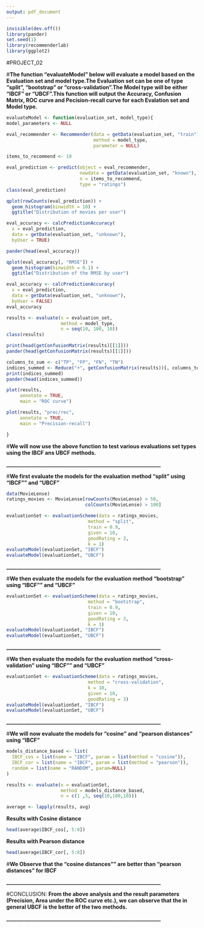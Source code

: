 ```yaml
---
output: pdf_document
---
```



```r
invisible(dev.off())
library(pander)
set.seed(1)
library(recommenderlab)
library(ggplot2)
```

#PROJECT_02

#**The function "evaluateModel" below will evaluate a model based on the Evaluation set and model type.The Evaluation set can be one of type "split", "bootstrap" or "cross-validation".The Model type will be either "IBCF" or "UBCF".This function will output the Accuracy, Confusion Matrix, ROC curve and Pecision-recall curve for each Evalation set and Model type.**

```r
evaluateModel <- function(evaluation_set, model_type){
model_parameters <- NULL

eval_recommender <- Recommender(data = getData(evaluation_set, "train"),
                                method = model_type,
                                parameter = NULL)

items_to_recommend <- 10

eval_prediction <- predict(object = eval_recommender,
                           newdata = getData(evaluation_set, "known"),
                           n = items_to_recommend,
                           type = "ratings")
class(eval_prediction)

qplot(rowCounts(eval_prediction)) +
  geom_histogram(binwidth = 10) +
  ggtitle("Distribution of movies per user")

eval_accuracy <- calcPredictionAccuracy(
  x = eval_prediction,
  data = getData(evaluation_set, "unknown"),
  byUser = TRUE)

pander(head(eval_accuracy))

qplot(eval_accuracy[, "RMSE"]) +
  geom_histogram(binwidth = 0.1) +
  ggtitle("Distribution of the RMSE by user")

eval_accuracy <- calcPredictionAccuracy(
  x = eval_prediction,
  data = getData(evaluation_set, "unknown"),
  byUser = FALSE)
eval_accuracy

results <- evaluate(x = evaluation_set,
                    method = model_type,
                    n = seq(10, 100, 10))
class(results)

print(head(getConfusionMatrix(results)[[1]]))
pander(head(getConfusionMatrix(results)[[1]]))

columns_to_sum <- c("TP", "FP", "FN", "TN")
indices_summed <- Reduce("+", getConfusionMatrix(results))[, columns_to_sum]
print(indices_summed)
pander(head(indices_summed))

plot(results,
     annotate = TRUE,
     main = "ROC curve")

plot(results, "prec/rec",
     annotate = TRUE,
     main = "Precision-recall")

}
```

#**We will now use the above function to test various evaluations set types using the  IBCF ans UBCF methods.**

**_____________________________________________________________**

#**We first evaluate the models for the evaluation method "split" using "IBCF"" and "UBCF"**

```r
data(MovieLense)
ratings_movies <- MovieLense[rowCounts(MovieLense) > 50,
                             colCounts(MovieLense) > 100]

evaluationSet <- evaluationScheme(data = ratings_movies,
                              method = "split",
                              train = 0.9,
                              given = 10,
                              goodRating = 3,
                              k = 1)
evaluateModel(evaluationSet, "IBCF")
evaluateModel(evaluationSet, "UBCF")
```

**_____________________________________________________________**

#**We then evaluate the models for the evaluation method "bootstrap" using "IBCF"" and "UBCF"**

```r
evaluationSet <- evaluationScheme(data = ratings_movies,
                              method = "bootstrap",
                              train = 0.9,
                              given = 10,
                              goodRating = 3,
                              k = 1)
evaluateModel(evaluationSet, "IBCF")
evaluateModel(evaluationSet, "UBCF")
```

**_____________________________________________________________**

#**We then evaluate the models for the evaluation method "cross-validation" using "IBCF"" and "UBCF"**

```r
evaluationSet <- evaluationScheme(data = ratings_movies,
                              method = "cross-validation",
                              k = 10,
                              given = 10,
                              goodRating = 3)
evaluateModel(evaluationSet, "IBCF")
evaluateModel(evaluationSet, "UBCF")

```

**_____________________________________________________________**

#**We will now  evaluate the models for "cosine" and  "pearson distances" using "IBCF"**

```r

models_distance_based <- list(
  IBCF_cos = list(name = "IBCF", param = list(method = "cosine")),
  IBCF_cor = list(name = "IBCF", param = list(method = "pearson")),
  random = list(name = "RANDOM", param=NULL)
)

results <- evaluate(x = evaluationSet,
                    method = models_distance_based,
                    n = c(1 ,5, seq(10,100,10)))

average <- lapply(results, avg)
```

**Results with Cosine distance**

```r
head(average$IBCF_cos[, 5:8])
```

**Results with Pearson distance**

```r
head(average$IBCF_cor[, 5:8])
```

#**We Observe that the "cosine distances"" are better than "pearson distances" for IBCF**


**_____________________________________________________________**

#CONCLUSION: **From the above analysis and the result parameters (Precision, Area under the ROC curve etc.), we can observe that the in general UBCF is the better of the two methods.**

**_____________________________________________________________**